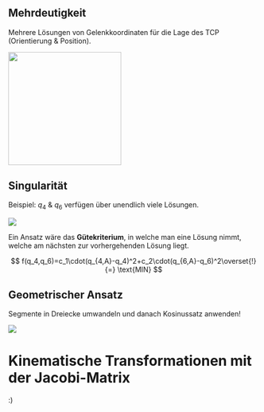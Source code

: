
## Mehrdeutigkeit

Mehrere Lösungen von Gelenkkoordinaten für die Lage des TCP (Orientierung & Position).

![](images/rueckwarts/image.png){width="6cm" fig-align="center"}

## Singularität


Beispiel: $q_4$ & $q_6$ verfügen über unendlich viele Lösungen.

![](images/rueckwarts/image-1.png)

Ein Ansatz wäre das **Gütekriterium**, in welche man eine Lösung nimmt, welche am nächsten zur vorhergehenden Lösung liegt.

$$
f(q_4,q_6)=c_1\cdot(q_{4,A}-q_4)^2+c_2\cdot(q_{6,A}-q_6)^2\overset{!}{=} \text{MIN}
$$

## Geometrischer Ansatz

Segmente in Dreiecke umwandeln und danach Kosinussatz anwenden!

![](images/rueckwarts/image-2.png)

# Kinematische Transformationen mit der Jacobi-Matrix

:)